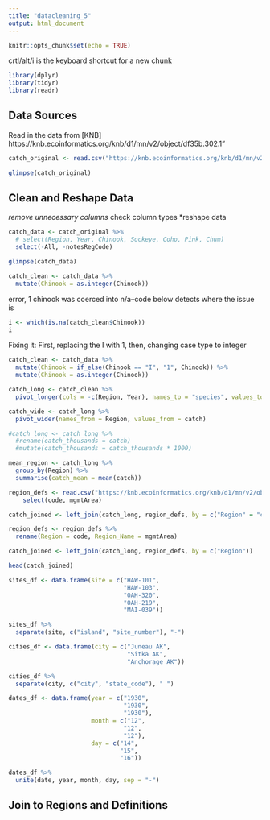 ```yaml
---
title: "datacleaning_5"
output: html_document
---
```


```r
knitr::opts_chunk$set(echo = TRUE)
```

crtl/alt/i is the keyboard shortcut for a new chunk

``` r
library(dplyr)
library(tidyr)
library(readr)
```

## Data Sources

Read in the data from [KNB] https://knb.ecoinformatics.org/knb/d1/mn/v2/object/df35b.302.1" 

```r
catch_original <- read.csv("https://knb.ecoinformatics.org/knb/d1/mn/v2/object/df35b.302.1")

glimpse(catch_original)
```

## Clean and Reshape Data

*remove unnecessary columns
*check column types
*reshape data

```r
catch_data <- catch_original %>% 
  # select(Region, Year, Chinook, Sockeye, Coho, Pink, Chum)
  select(-All, -notesRegCode)

glimpse(catch_data)

```

```r
catch_clean <- catch_data %>% 
  mutate(Chinook = as.integer(Chinook))
```
 error, 1 chinook was coerced into n/a--code below detects where the issue is

```r
i <- which(is.na(catch_clean$Chinook))
i
```

Fixing it: First, replacing the I with 1, then, changing case type to integer

```r
catch_clean <- catch_data %>% 
  mutate(Chinook = if_else(Chinook == "I", "1", Chinook)) %>% 
  mutate(Chinook = as.integer(Chinook))
```

```r
catch_long <- catch_clean %>% 
  pivot_longer(cols = -c(Region, Year), names_to = "species", values_to = "catch")
```

```r
catch_wide <- catch_long %>% 
  pivot_wider(names_from = Region, values_from = catch)
```

```r
#catch_long <- catch_long %>% 
  #rename(catch_thousands = catch)
  #mutate(catch_thousands = catch_thousands * 1000)
```

```r
mean_region <- catch_long %>% 
  group_by(Region) %>% 
  summarise(catch_mean = mean(catch))
```

```r

region_defs <- read.csv("https://knb.ecoinformatics.org/knb/d1/mn/v2/object/df35b.303.1") %>% 
    select(code, mgmtArea)

```

```r
catch_joined <- left_join(catch_long, region_defs, by = c("Region" = "code"))
```

```r
region_defs <- region_defs %>% 
  rename(Region = code, Region_Name = mgmtArea)
```


```r
catch_joined <- left_join(catch_long, region_defs, by = c("Region"))

head(catch_joined)
```

```r
sites_df <- data.frame(site = c("HAW-101",
                                "HAW-103",
                                "OAH-320",
                                "OAH-219",
                                "MAI-039"))

sites_df %>% 
  separate(site, c("island", "site_number"), "-")
```


```r
cities_df <- data.frame(city = c("Juneau AK", 
                                 "Sitka AK", 
                                 "Anchorage AK"))

cities_df %>% 
  separate(city, c("city", "state_code"), " ")
```

```r
dates_df <- data.frame(year = c("1930",
                                "1930",
                                "1930"),
                       month = c("12",
                                "12",
                                "12"),
                       day = c("14",
                               "15",
                               "16"))

dates_df %>% 
  unite(date, year, month, day, sep = "-")
```


## Join to Regions and Definitions
